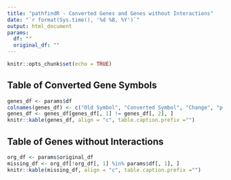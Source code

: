 ```yaml
---
title: "pathfindR - Converted Genes and Genes without Interactions"
date: "`r format(Sys.time(), '%d %B, %Y')`"
output: html_document
params:
  df: ""
  original_df: ""
---
```


```r
knitr::opts_chunk$set(echo = TRUE)
```

## Table of Converted Gene Symbols
```r
genes_df <- params$df
colnames(genes_df) <- c("Old Symbol", "Converted Symbol", "Change", "p-value")
genes_df <- genes_df[genes_df[, 1] != genes_df[, 2], ]
knitr::kable(genes_df, align = "c", table.caption.prefix ="")
```

## Table of Genes without Interactions
```r
org_df <- params$original_df
missing_df <- org_df[!org_df[, 1] %in% params$df[, 1], ]
knitr::kable(missing_df, align = "c", table.caption.prefix ="")
```
